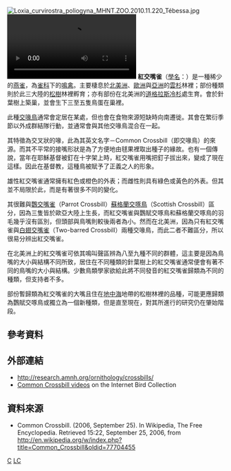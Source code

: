 {{speciesbox
| status = LC
| status_system = IUCN3.1
| status_ref = <ref>{{cite iucn|url=https://www.iucnredlist.org/details/22720646/0 |title=''Loxia curvirostra'' |author=BirdLife International |author-link=BirdLife International |year=2012 |access-date=26 November 2013|ref=harv}}</ref>
| image = Red Crossbills (Male).jpg
| image_caption = 雄性紅交嘴雀
| image2 = Red Crossbill (Female).jpg
| image2_caption = 雌性紅交嘴雀
| genus = Loxia
| species = curvirostra
| authority = [[Carl_Linnaeus|Linnaeus]], 1758
| range_map = LoxiaCurvirostraIUCN2019-3.png
| range_map_caption = 紅交嘴雀的分布范围{{leftlegend|#00FF00|繁殖期|outline=gray}} {{leftlegend|#008000|留居|outline=gray}}  {{leftlegend|#007FFF|非繁殖期|outline=gray}} {{leftlegend|#FF00FF|迷鸟 (未确定季节性)|outline=gray}} 
}}
[[File:Loxia_curvirostra_poliogyna_MHNT.ZOO.2010.11.220_Tébessa.jpg|thumb]]
[[File:Drinkende_en_zittende_kruisbekken-4961837.webm|thumb]]
'''紅交嘴雀'''（[[學名|學名]]：{{lang|la|''Loxia curvirostra''}}）是一種稀少的[[燕雀|燕雀]]，為[[雀科|雀科]]下的[[鳴禽|鳴禽]]。主要棲息於[[北美洲|北美洲]]、[[歐洲|歐洲]]與[[亞洲|亞洲]]的[[雲杉|雲杉]]林裡；部份種類則於此三大陸的[[松樹|松樹]]林裡孵育；亦有部份在北美洲的[[道格拉斯冷杉|道格拉斯冷杉]]處生育。會於針葉樹上築巢，並會生下三至五隻鳥蛋在巢裡。

此種[[交喙鳥|交喙鳥]]通常會定居在某處，但也會在食物來源短缺時向南遷徙。其會在繁衍季節以外成群結隊行動，並通常會與其他交喙鳥混合在一起。

其特徵為交叉狀的喙，此為其英文名字－Common Crossbill（即交喙鳥）的來源。而其不平常的接嘴形狀是為了方便地由毬果裡取出種子的緣故。也有一個傳說，當年在耶穌基督被釘在十字架上時，紅交嘴雀用嘴把釘子拔出來，變成了現在這樣。因此在基督教，這種鳥被賦予了正義之人的形象。

雄性紅交嘴雀通常擁有紅色或橙色的外表；而雌性則具有綠色或黃色的外表。但其並不局限於此，而是有著很多不同的變化。

其很難與[[鸚交嘴雀|鸚交嘴雀]]（Parrot Crossbill）[[蘇格蘭交啄鳥|蘇格蘭交啄鳥]]（Scottish Crossbill）區分，因為三隻皆於歐亞大陸上生長，而紅交嘴雀與鸚賦交啄鳥和蘇格蘭交啄鳥的羽毛幾乎沒有區別，但頭部與鳥嘴則較後兩者為小。然而在北美洲，因為只有紅交嘴雀與[[白翅交嘴雀|白翅交嘴雀]]（Two-barred Crossbill）兩種交喙鳥，而此二者不難區分，所以很易分辨出紅交嘴雀。

在北美洲上的紅交嘴雀可依其鳴叫聲區辨為八至九種不同的群體，這主要是因為鳥嘴的大小與結構不同所致，居住在不同種類的針葉樹上的紅交嘴雀通常便會有著不同的鳥嘴的大小與結構。少數鳥類學家欲給此將不同發音的紅交嘴雀歸類為不同的種類，但支持者不多。

部份暫歸類為紅交嘴雀的大嘴且住在[[地中海|地中海]]地帶的松樹林裡的品種，可能更應歸類為鸚賦交啄鳥或獨立為一個新種類，但是直至現在，對其所進行的研究仍在肇始階段。

== 參考資料 ==
{{reflist}}

== 外部連結 ==
{{Commons|Loxia curvirostra|紅交嘴雀}}
{{wikispecies|Loxia curvirostra}}
* http://research.amnh.org/ornithology/crossbills/ {{Wayback|url=http://research.amnh.org/ornithology/crossbills/ |date=20090922123756 }}
* [http://ibc.hbw.com/ibc/phtml/especie.phtml?idEspecie=8823 Common Crossbill videos] on the Internet Bird Collection

== 資料來源 ==
* Common Crossbill. (2006, September 25). In Wikipedia, The Free Encyclopedia. Retrieved 15:22, September 25, 2006, from http://en.wikipedia.org/w/index.php?title=Common_Crossbill&oldid=77704455 {{Wayback|url=http://en.wikipedia.org/w/index.php?title=Common_Crossbill&oldid=77704455 |date=20170511033641 }}

{{Taxonbar|from=Q26552}}
[[Category:交嘴雀属|C]]
[[Category:1758年描述的鳥類|LC]]